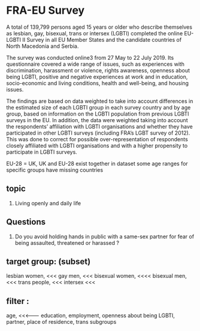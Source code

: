 
# FRA-EU Survey

A total of 139,799 persons aged 15 years or older who describe themselves as lesbian, gay, bisexual, trans or intersex (LGBTI) completed the online EU-LGBTI II Survey in all EU Member States and the candidate countries of North Macedonia and Serbia.

The survey was conducted online3 from 27 May to 22 July 2019. Its questionnaire covered a wide range of issues, such as experiences with discrimination, harassment or violence, rights awareness, openness about being LGBTI, positive and negative experiences at work and in education, socio-economic and living conditions, health and well-being, and housing issues.

The findings are based on data weighted to take into account differences in the estimated size of each LGBTI group in each survey country and by age group, based on information on the LGBTI population from previous LGBTI surveys in the EU. In addition, the data were weighted taking into account the respondents’ affiliation with LGBTI organisations and whether they have participated in other LGBTI surveys (including FRA’s LGBT survey of 2012). This was done to correct for possible over-representation of respondents closely affiliated with LGBTI organisations and with a higher propensity to participate in LGBTI surveys.



EU-28 = UK,  UK and EU-28 exist together in dataset
some age ranges for specific groups have missing countries

## topic 
  1. Living openly and daily life

## Questions
  1. Do you avoid holding hands in public with a same-sex partner for fear of being assaulted, threatened or harassed ?
  
## target group:  (subset)
  <!-- All * -->
  lesbian women, <<<
  gay men, <<<
  bisexual women, <<<<
  bisexual men, <<<
  trans people, <<<
  intersex <<<
  
## filter : 
  <!-- All, *  -->
  age,            <<<---------
  education,
  employment, 
  openness about being LGBTI, 
  partner, 
  place of residence, 
  trans subgroups





